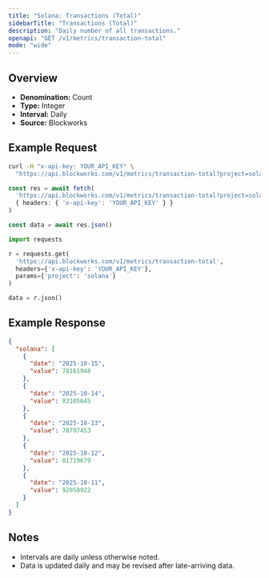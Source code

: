```yaml
---
title: "Solana: Transactions (Total)"
sidebarTitle: "Transactions (Total)"
description: "Daily number of all transactions."
openapi: "GET /v1/metrics/transaction-total"
mode: "wide"
---
```


## Overview

- **Denomination:** Count
- **Type:** Integer
- **Interval:** Daily
- **Source:** Blockworks

## Example Request

<CodeGroup>

```bash cURL
curl -H "x-api-key: YOUR_API_KEY" \
  "https://api.blockworks.com/v1/metrics/transaction-total?project=solana"
```

```typescript TypeScript
const res = await fetch(
  'https://api.blockworks.com/v1/metrics/transaction-total?project=solana',
  { headers: { 'x-api-key': 'YOUR_API_KEY' } }
)

const data = await res.json()
```

```python Python
import requests

r = requests.get(
  'https://api.blockworks.com/v1/metrics/transaction-total',
  headers={'x-api-key': 'YOUR_API_KEY'},
  params={'project': 'solana'}
)

data = r.json()
```

</CodeGroup>

## Example Response

```json
{
  "solana": [
    {
      "date": "2025-10-15",
      "value": 78161948
    },
    {
      "date": "2025-10-14",
      "value": 83105645
    },
    {
      "date": "2025-10-13",
      "value": 78797453
    },
    {
      "date": "2025-10-12",
      "value": 81719679
    },
    {
      "date": "2025-10-11",
      "value": 92058922
    }
  ]
}
```

## Notes
- Intervals are daily unless otherwise noted.
- Data is updated daily and may be revised after late-arriving data.